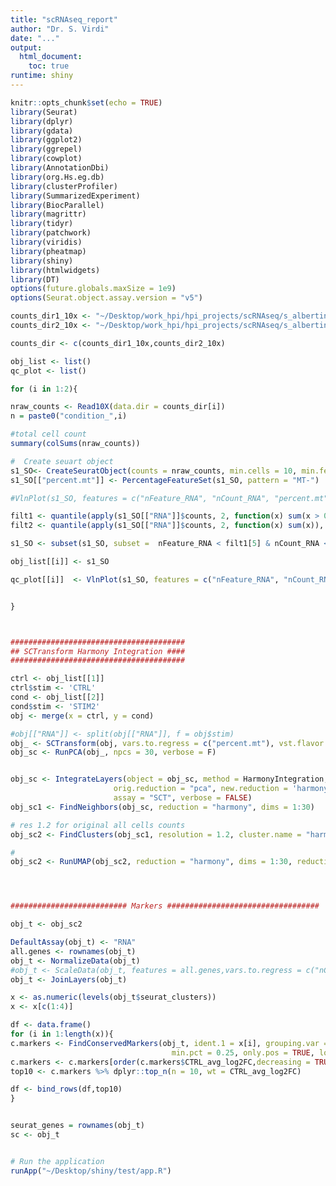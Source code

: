 ```yaml
---
title: "scRNAseq_report"
author: "Dr. S. Virdi"
date: "..."
output:  
  html_document:
    toc: true
runtime: shiny
---
```


```{=html}
<style type="text/css">
.main-container {
  max-width: 1800px;
  margin-left: auto;
  margin-right: auto;
}
</style>
```
```r
knitr::opts_chunk$set(echo = TRUE)
library(Seurat)
library(dplyr)
library(gdata)
library(ggplot2)
library(ggrepel)
library(cowplot)
library(AnnotationDbi)
library(org.Hs.eg.db)
library(clusterProfiler)
library(SummarizedExperiment)
library(BiocParallel)
library(magrittr)
library(tidyr)
library(patchwork)
library(viridis)
library(pheatmap)
library(shiny)
library(htmlwidgets)
library(DT)
options(future.globals.maxSize = 1e9)
options(Seurat.object.assay.version = "v5")

```


```r

counts_dir1_10x <- "~/Desktop/work_hpi/hpi_projects/scRNAseq/s_albertini/counts_S1/outs/filtered_feature_bc_matrix/"
counts_dir2_10x <- "~/Desktop/work_hpi/hpi_projects/scRNAseq/s_albertini/counts_S2/outs/filtered_feature_bc_matrix/"

counts_dir <- c(counts_dir1_10x,counts_dir2_10x)

obj_list <- list()
qc_plot <- list()

for (i in 1:2){

nraw_counts <- Read10X(data.dir = counts_dir[i])
n = paste0("condition_",i)

#total cell count
summary(colSums(nraw_counts))

#  Create seuart object
s1_SO<- CreateSeuratObject(counts = nraw_counts, min.cells = 10, min.features = 200, project = paste0(n,"_10x_scRNAseq"))
s1_SO[["percent.mt"]] <- PercentageFeatureSet(s1_SO, pattern = "MT-")

#VlnPlot(s1_SO, features = c("nFeature_RNA", "nCount_RNA", "percent.mt"), ncol = 3)

filt1 <- quantile(apply(s1_SO[["RNA"]]$counts, 2, function(x) sum(x > 0)), c(.25, .50,  .75, .90, .99))
filt2 <- quantile(apply(s1_SO[["RNA"]]$counts, 2, function(x) sum(x)), c(.25, .50,  .75, .90, .99))

s1_SO <- subset(s1_SO, subset =  nFeature_RNA < filt1[5] & nCount_RNA < filt2[5] &  nCount_RNA > 1000 & percent.mt < 10)

obj_list[[i]] <- s1_SO

qc_plot[[i]]  <- VlnPlot(s1_SO, features = c("nFeature_RNA", "nCount_RNA", "percent.mt"), ncol = 3)


}



#######################################
## SCTransform Harmony Integration ####
#######################################

ctrl <- obj_list[[1]]
ctrl$stim <- 'CTRL'
cond <- obj_list[[2]]
cond$stim <- 'STIM2'
obj <- merge(x = ctrl, y = cond)

#obj[["RNA"]] <- split(obj[["RNA"]], f = obj$stim)
obj_ <- SCTransform(obj, vars.to.regress = c("percent.mt"), vst.flavor = "v2", verbose = FALSE)
obj_sc <- RunPCA(obj_, npcs = 30, verbose = F)


obj_sc <- IntegrateLayers(object = obj_sc, method = HarmonyIntegration,
                       orig.reduction = "pca", new.reduction = 'harmony',
                       assay = "SCT", verbose = FALSE)
obj_sc1 <- FindNeighbors(obj_sc, reduction = "harmony", dims = 1:30)

# res 1.2 for original all cells counts
obj_sc2 <- FindClusters(obj_sc1, resolution = 1.2, cluster.name = "harmony_clusters")

#
obj_sc2 <- RunUMAP(obj_sc2, reduction = "harmony", dims = 1:30, reduction.name = "umap.harmony")




########################## Markers ##################################

obj_t <- obj_sc2

DefaultAssay(obj_t) <- "RNA"
all.genes <- rownames(obj_t)
obj_t <- NormalizeData(obj_t)
#obj_t <- ScaleData(obj_t, features = all.genes,vars.to.regress = c("nCount_RNA", "percent.mt"))
obj_t <- JoinLayers(obj_t)

x <- as.numeric(levels(obj_t$seurat_clusters))
x <- x[c(1:4)]

df <- data.frame()
for (i in 1:length(x)){
c.markers <- FindConservedMarkers(obj_t, ident.1 = x[i], grouping.var = "stim",verbose = FALSE,
                                    min.pct = 0.25, only.pos = TRUE, logfc.threshold = 0.25) # min.pct = .25 for all
c.markers <- c.markers[order(c.markers$CTRL_avg_log2FC,decreasing = TRUE),]
top10 <- c.markers %>% dplyr::top_n(n = 10, wt = CTRL_avg_log2FC)

df <- bind_rows(df,top10)
}


seurat_genes = rownames(obj_t)
sc <- obj_t


# Run the application 
runApp("~/Desktop/shiny/test/app.R")
```
